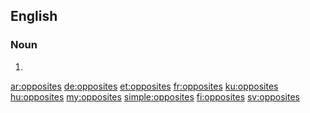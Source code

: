 ==English==

===Noun===
{{head|en|plural}}

# {{plural of|opposite|lang=en}}

[[ar:opposites]]
[[de:opposites]]
[[et:opposites]]
[[fr:opposites]]
[[ku:opposites]]
[[hu:opposites]]
[[my:opposites]]
[[simple:opposites]]
[[fi:opposites]]
[[sv:opposites]]
